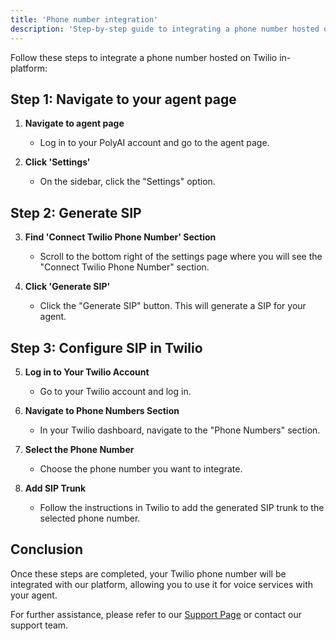 ```yaml
---
title: 'Phone number integration'
description: 'Step-by-step guide to integrating a phone number hosted on Twilio with the PolyAI Agent Studio'
---
```


Follow these steps to integrate a phone number hosted on Twilio in-platform:

## Step 1: Navigate to your agent page

1. **Navigate to agent page**
   - Log in to your PolyAI account and go to the agent page.

2. **Click 'Settings'**
   - On the sidebar, click the "Settings" option.

## Step 2: Generate SIP

3. **Find 'Connect Twilio Phone Number' Section**
   - Scroll to the bottom right of the settings page where you will see the "Connect Twilio Phone Number" section.

4. **Click 'Generate SIP'**
   - Click the "Generate SIP" button. This will generate a SIP for your agent.

## Step 3: Configure SIP in Twilio

5. **Log in to Your Twilio Account**
   - Go to your Twilio account and log in.

6. **Navigate to Phone Numbers Section**
   - In your Twilio dashboard, navigate to the "Phone Numbers" section.

7. **Select the Phone Number**
   - Choose the phone number you want to integrate.

8. **Add SIP Trunk**
   - Follow the instructions in Twilio to add the generated SIP trunk to the selected phone number.

## Conclusion

Once these steps are completed, your Twilio phone number will be integrated with our platform, allowing you to use it for voice services with your agent.

For further assistance, please refer to our [Support Page](/troubleshoot/support-guide) or contact our support team.

